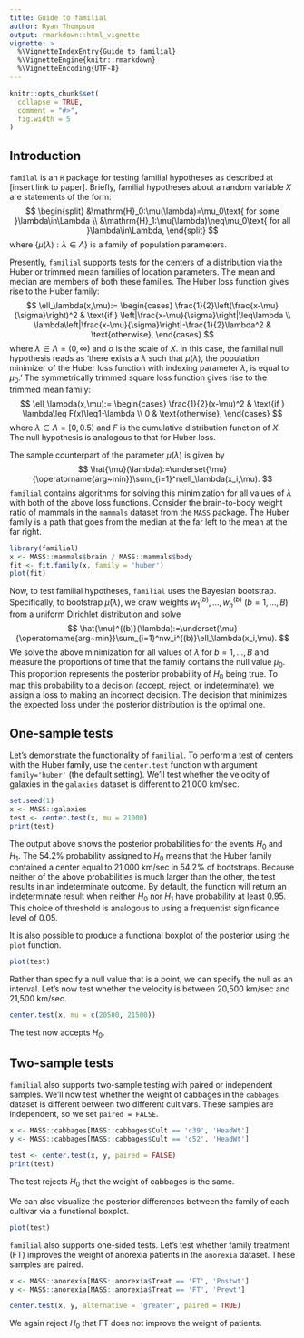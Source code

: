 ```yaml
---
title: Guide to familial
author: Ryan Thompson
output: rmarkdown::html_vignette
vignette: >
  %\VignetteIndexEntry{Guide to familial}
  %\VignetteEngine{knitr::rmarkdown}
  %\VignetteEncoding{UTF-8}
---
```


```r
knitr::opts_chunk$set(
  collapse = TRUE,
  comment = "#>",
  fig.width = 5
)
```

## Introduction

`familal` is an `R` package for testing familial hypotheses as described at [insert link to paper]. Briefly, familial hypotheses about a random variable $X$ are statements of the form:
$$
\begin{split}
&\mathrm{H}_0:\mu(\lambda)=\mu_0\text{ for some }\lambda\in\Lambda \\
&\mathrm{H}_1:\mu(\lambda)\neq\mu_0\text{ for all }\lambda\in\Lambda,
\end{split}
$$
where $\{\mu(\lambda):\lambda\in\Lambda\}$ is a family of population parameters.

Presently, `familial` supports tests for the centers of a distribution via the Huber or trimmed mean families of location parameters. The mean and median are members of both these families. The Huber loss function gives rise to the Huber family:
$$
\ell_\lambda(x,\mu):=
\begin{cases}
\frac{1}{2}\left(\frac{x-\mu}{\sigma}\right)^2 & \text{if } \left|\frac{x-\mu}{\sigma}\right|\leq\lambda \\
\lambda\left|\frac{x-\mu}{\sigma}\right|-\frac{1}{2}\lambda^2 & \text{otherwise},
\end{cases}
$$
where $\lambda\in\Lambda=(0,\infty)$ and $\sigma$ is the scale of $X$. In this case, the familial null hypothesis reads as 'there exists a $\lambda$ such that $\mu(\lambda)$, the population minimizer of the Huber loss function with indexing parameter $\lambda$, is equal to $\mu_0$.' The symmetrically trimmed square loss function gives rise to the trimmed mean family:
$$
\ell_\lambda(x,\mu):=
\begin{cases}
\frac{1}{2}(x-\mu)^2 & \text{if } \lambda\leq F(x)\leq1-\lambda \\
0 & \text{otherwise},
\end{cases}
$$
where $\lambda\in\Lambda=[0,0.5)$ and $F$ is the cumulative distribution function of $X$. The null hypothesis is analogous to that for Huber loss.

The sample counterpart of the parameter $\mu(\lambda)$ is given by
$$
\hat{\mu}(\lambda):=\underset{\mu}{\operatorname{arg~min}}\sum_{i=1}^n\ell_\lambda(x_i,\mu).
$$
`familial` contains algorithms for solving this minimization for all values of $\lambda$ with both of the above loss functions. Consider the brain-to-body weight ratio of mammals in the `mammals` dataset from the `MASS` package. The Huber family is a path that goes from the median at the far left to the mean at the far right.
```r
library(familial)
x <- MASS::mammals$brain / MASS::mammals$body
fit <- fit.family(x, family = 'huber')
plot(fit)
```

Now, to test familial hypotheses, `familial` uses the Bayesian bootstrap. Specifically, to bootstrap $\hat{\mu}(\lambda)$, we draw weights $w_1^{(b)},\ldots,w_n^{(b)}$ ($b=1,\ldots,B$) from a uniform Dirichlet distribution and solve
$$
\hat{\mu}^{(b)}(\lambda):=\underset{\mu}{\operatorname{arg~min}}\sum_{i=1}^nw_i^{(b)}\ell_\lambda(x_i,\mu).
$$
We solve the above minimization for all values of $\lambda$ for $b=1,\ldots,B$ and measure the proportions of time that the family contains the null value $\mu_0$. This proportion represents the posterior probability of $H_0$ being true. To map this probability to a decision (accept, reject, or indeterminate), we assign a loss to making an incorrect decision. The decision that minimizes the expected loss under the posterior distribution is the optimal one.

## One-sample tests

Let's demonstrate the functionality of ` familial`. To perform a test of centers with the Huber family, use the `center.test` function with argument `family='huber'` (the default setting). We'll test whether the velocity of galaxies in the `galaxies` dataset is different to 21,000 km/sec.
```r
set.seed(1)
x <- MASS::galaxies
test <- center.test(x, mu = 21000)
print(test)
```
The output above shows the posterior probabilities for the events $H_0$ and $H_1$. The 54.2% probability assigned to $H_0$ means that the Huber family contained a center equal to 21,000 km/sec in 54.2% of bootstraps. Because neither of the above probabilities is much larger than the other, the test results in an indeterminate outcome. By default, the function will return an indeterminate result when neither $H_0$ nor $H_1$ have probability at least 0.95. This choice of threshold is analogous to using a frequentist significance level of 0.05.

It is also possible to produce a functional boxplot of the posterior using the `plot` function.
```r
plot(test)
```

Rather than specify a null value that is a point, we can specify the null as an interval. Let's now test whether the velocity is between 20,500 km/sec and 21,500 km/sec.
```r
center.test(x, mu = c(20500, 21500))
```
The test now accepts $H_0$.

## Two-sample tests

`familial` also supports two-sample testing with paired or independent samples. We'll now test whether the weight of cabbages in the `cabbages` dataset is different between two different cultivars. These samples are independent, so we set `paired = FALSE`.
```r
x <- MASS::cabbages[MASS::cabbages$Cult == 'c39', 'HeadWt']
y <- MASS::cabbages[MASS::cabbages$Cult == 'c52', 'HeadWt']

test <- center.test(x, y, paired = FALSE)
print(test)
```
The test rejects $H_0$ that the weight of cabbages is the same.

We can also visualize the posterior differences between the family of each cultivar via a functional boxplot.
```r
plot(test)
```

`familial` also supports one-sided tests. Let's test whether family treatment (FT) improves the weight of anorexia patients in the `anorexia` dataset. These samples are paired.
```r
x <- MASS::anorexia[MASS::anorexia$Treat == 'FT', 'Postwt']
y <- MASS::anorexia[MASS::anorexia$Treat == 'FT', 'Prewt']

center.test(x, y, alternative = 'greater', paired = TRUE)
```
We again reject $H_0$ that FT does not improve the weight of patients.
